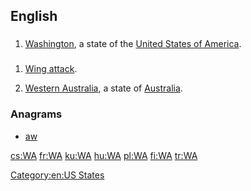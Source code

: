 {{also|wa|wā|wá|wǎ|wà|WA|W.A.|W. A.}}
==English==

==={{abbreviation-old|en}}===
{{head|en}}

# {{context|US|lang=en}} [[Washington]], a state of the [[United States of America]].

==={{initialism-old|en}}===
{{head|en}}

# {{context|netball|lang=en}} [[wing attack|Wing attack]].
# [[Western Australia]], a state of [[Australia]].

===Anagrams===
* [[aw#English|aw]] 

[[Category:en:US States]]

[[cs:WA]]
[[fr:WA]]
[[ku:WA]]
[[hu:WA]]
[[pl:WA]]
[[fi:WA]]
[[tr:WA]]